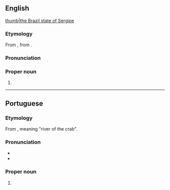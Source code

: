 ==English==
{{wikipedia}}
[[file:Brazil State Sergipe.svg|thumb|the Brazil state of Sergipe]]

===Etymology===
From {{etyl|pt|en}} {{m|pt|Sergipe}}, from {{etyl|tpw|en}}.

===Pronunciation===
{{rfp||en|lang=en}}

===Proper noun===
{{en-proper noun}}

# {{place:Brazil/state|en|capital=Aracaju|region=Northeast Region}}

----

==Portuguese==
===Etymology===
From {{etyl|tpw|pt}}, meaning "river of the crab".

===Pronunciation===
* {{IPA|[sɛʁˈʒipi]|lang=pt}}
* {{hyphenation|Ser|gi|pe|lang=pt}}

===Proper noun===
{{pt-proper noun|}}

# {{place:Brazil/state|pt|capital=Aracaju|region=Northeast Region}}